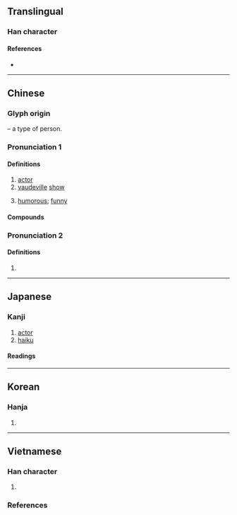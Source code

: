 {{character info/new}}
==Translingual==

===Han character===
{{Han char|rn=9|rad=人|as=08|sn=10|four=21211|canj=OLMY|ids=⿰亻非}}

====References====
* {{Han ref|kx=0106.100|dkj=00726|dj=0226.050|hdz=10174.030|uh=4FF3|ud=20467|bh=ADD6|bd=44502}}

----

==Chinese==
{{zh-forms}}

===Glyph origin===
{{Han etym}}
{{Han compound|人|alt1=亻|t1=person|非|ls=psc|c1=s|c2=p}} – a type of person.

===Pronunciation 1===
{{zh-pron
|m=pái
|c=paai4
|mc=y
|oc=y
|ma=
|cat=n,a
}}

====Definitions====
{{zh-hanzi}}

# [[actor]]
# [[vaudeville]] [[show]]
# {{lb|zh|literary}} [[humorous]]; [[funny]]

====Compounds====
{{zh-der|俳笑|俳體|俳優體|俳倡|俳句|俳賦|俳諧|俳優|俳謔|詼俳}}

===Pronunciation 2===
{{zh-pron
|m=pái
|cat=
}}

====Definitions====
{{zh-hanzi}}

# {{zh-only|俳佪}}

----

==Japanese==

===Kanji===
{{ja-kanji|grade=6|rs=人08}}

# [[actor]]
# [[haiku]]

====Readings====
{{ja-readings
|goon=べ
|kanon=はい
|kun=わざおぎ-
}}

----

==Korean==

===Hanja===
{{ko-hanja|hangeul=배|rv=bae|mr=pae}}

# {{rfdef|ko|sort=人08}}

----

==Vietnamese==

===Han character===
{{vi-readings|rs=人08
|hanviet=bài-btcn
|phienthiet=
|nom=
}}

# {{rfdef|vi|sort=人08}}

===References===
<references/>
